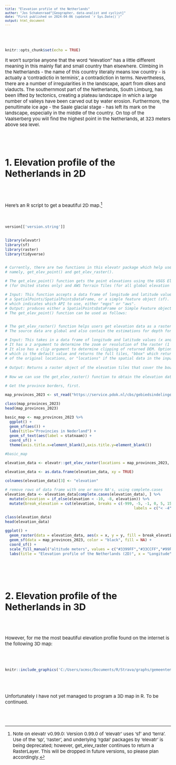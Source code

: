 ```yaml
---
title: "Elevation profile of the Netherlands"
author: "Jos Schakenraad^[Geographer, data-analist and cyclist]"
date: "First published on 2024-04-06 (updated `r Sys.Date()`)"
output: html_document
---                               
```


<style>
pre {
  overflow-x: auto;
  font-size: 12px;
}
pre code {
  word-wrap: normal;
  white-space: pre;
}.main-container { width: 1000px; max-width:1600px;}
body, td {
   font-size: 15px;
}
code.r{
  font-size: 12px;
}
</style>

<br><br>

```r
knitr::opts_chunk$set(echo = TRUE)
```
                       
It won't surprise anyone that the word "elevation" has a little different meaning in this mainly flat and small country than elsewhere. Climbing in the Netherlands - the name of this country literally means low country - is actually a 'contradictio in terminis', a contradiction in terms. Nevertheless, there are a number of irregularities in the landscape, apart from dikes and viaducts. The southernmost part of the Netherlands, South Limburg, has been lifted by tectonics, creating a plateau landscape in which a large number of valleys have been carved out by water erosion. Furthermore, the penultimate ice age - the Saale glacial stage - has left its mark on the landscape, especially in the middle of the country. On top of the Vaalserberg you will find the highest point in the Netherlands, at 323 meters above sea level.

<br><br>

# 1. Elevation profile of the Netherlands in 2D

<br><br>

Here's an R script to get a beautiful 2D map.^[Note on elevatr v0.99.0: Version 0.99.0 of 'elevatr' uses 'sf' and 'terra'.  Use of the 'sp', 'raster', and underlying 'rgdal' packages by 'elevatr' is being deprecated; however, get_elev_raster continues to return a RasterLayer. This will be dropped in future versions, so please plan accordingly.]                                                                           
<br><br>
                                                     

```r


version[['version.string']]
                                

library(elevatr)
library(sf)
library(raster)
library(tidyverse)


# Currently, there are two functions in this elevatr package which help users access elevation web services, 
# namely, get_elev_point() and get_elev_raster().

# The get_elev_point() function gets the point elevations using the USGS Elevation Point Query Services 
# (for United states only) and AWS Terrain Tiles (for all global elevation data).

# Input: This function accepts a data frame of longitude and latitude values (x and y), 
# a SpatialPoints/SpatialPointsDataFrame, or a simple feature object (sf). It has a source argument src 
# which indicates which API to use, either "eqps" or "aws".
# Output: produces either a SpatialPointsDataFrame or Simple Feature object, depending on the class of input locations.
# The get_elev_point() function can be used as follows:


# The get_elev_raster() function helps users get elevation data as a raster from the AWS Open Data Terrain Tiles. 
# The source data are global and also contain the estimations for depth for oceans.

# Input: This takes in a data frame of longitude and latitude values (x and y) or any sp or raster object. 
# It has a z argument to determine the zoom or resolution of the raster (1 to 14). 
# It also has a clip argument to determine clipping of returned DEM. Options are "tile" 
# which is the default value and returns the full tiles, "bbox" which returns the DEM clipped to the bounding box 
# of the original locations, or "locations" if the spatial data in the input locations should be used to clip the DEM.
 
# Output: Returns a raster object of the elevation tiles that cover the bounding box of the input spatial data.
 
# Now we can use the get_elev_raster() function to obtain the elevation data of the Netherlands. 

# Get the province borders, first.

map_provinces_2023 <- st_read("https://service.pdok.nl/cbs/gebiedsindelingen/2023/wfs/v1_0?request=GetFeature&service=WFS&version=2.0.0&typeName=cbsgebiedsindelingen:provincie_gegeneraliseerd&outputFormat=json")

class(map_provinces_2023)
head(map_provinces_2023)

basic_map <- map_provinces_2023 %>%
  ggplot() +
  geom_sf(aes()) +
  labs(title="Provincies in Nederland") +
  geom_sf_text(aes(label = statnaam)) +
  coord_sf() + 
  theme(axis.title.x=element_blank(),axis.title.y=element_blank()) 

#basic_map

elevation_data <- elevatr::get_elev_raster(locations = map_provinces_2023, z = 9, clip = "locations")

elevation_data <- as.data.frame(elevation_data, xy = TRUE)

colnames(elevation_data)[3] <- "elevation"

# remove rows of data frame with one or more NA's, using complete.cases
elevation_data <- elevation_data[complete.cases(elevation_data), ] %>% 
  mutate(elevation = if_else(elevation < -10, -8, elevation)) %>% 
  mutate(break_elevation = cut(elevation, breaks = c(-999, -5, -1, 0, 5, 15, 25, 50, 100, 200, 300, 999), 
                                                          labels = c("< -4", "-4 - -1", "0", "1-5", "6-15", "16-25", "26-50", "51-100", "101-200", "201-300", "> 300")))

class(elevation_data)
head(elevation_data)

ggplot() +
  geom_raster(data = elevation_data, aes(x = x, y = y, fill = break_elevation)) +
  geom_sf(data = map_provinces_2023, color = "black", fill = NA) +
  coord_sf() +
  scale_fill_manual("altitude meters", values = c("#3399FF","#33CCFF","#99FFFF","#99FFCC","#99FF99","#CCFF99","#CCCC99","#CCCC33","#FFCC33","#CC9900","#996600"), na.value = "grey80")  +  
  labs(title = "Elevation profile of the Netherlands (2D)", x = "Longitude", y = "Latitude")
                                                  

```

<br><br>

# 2. Elevation profile of the Netherlands in 3D

<br><br>

However, for me the most beautiful elevation profile found on the internet is the following 3D map:

<br><br>


```r
knitr::include_graphics('C:/Users/acmsc/Documents/R/Strava/graphs/gemeenten/kaart_hoogtemeters_3d.jpg')
```
<br><br>

Unfortunately I have not yet managed to program a 3D map in R. To be continued.

<br><br>
              
              
